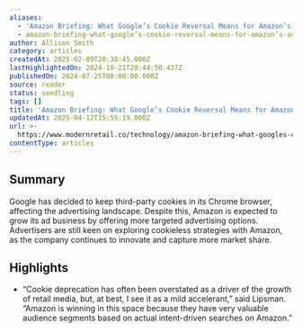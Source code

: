 ```yaml
---
aliases:
  - 'Amazon Briefing: What Google’s Cookie Reversal Means for Amazon’s Ad Pitch'
  - amazon-briefing-what-google’s-cookie-reversal-means-for-amazon’s-ad-pitch
author: Allison Smith
category: articles
createdAt: 2025-02-09T20:38:45.000Z
lastHighlightedOn: 2024-10-21T20:44:50.437Z
publishedOn: 2024-07-25T00:00:00.000Z
source: reader
status: seedling
tags: []
title: 'Amazon Briefing: What Google’s Cookie Reversal Means for Amazon’s Ad Pitch'
updatedAt: 2025-04-12T15:55:19.000Z
url: >-
  https://www.modernretail.co/technology/amazon-briefing-what-googles-cookie-reversal-means-for-amazon-ad-pitch/?utm_campaign=mrdis&utm_medium=email&utm_source=mrdaily&utm_content=072624
contentType: articles
---
```

## Summary

Google has decided to keep third-party cookies in its Chrome browser, affecting the advertising landscape. Despite this, Amazon is expected to grow its ad business by offering more targeted advertising options. Advertisers are still keen on exploring cookieless strategies with Amazon, as the company continues to innovate and capture more market share.

## Highlights

- “Cookie deprecation has often been overstated as a driver of the growth of retail media, but, at best, I see it as a mild accelerant,” said Lipsman. “Amazon is winning in this space because they have very valuable audience segments based on actual intent-driven searches on Amazon.”
